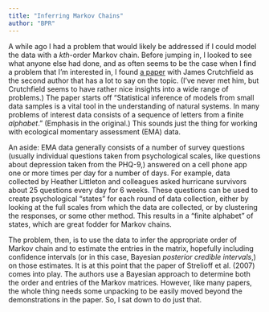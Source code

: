 ```yaml
---
title: "Inferring Markov Chains"
author: "BPR"
---
```


A while ago I had a problem that would likely be addressed if I could model the data with a *kth*-order Markov chain. Before jumping in, I looked to see what anyone else had done, and as often seems to be the case when I find a problem that I'm interested in, I found [a paper](https://link.aps.org/doi/10.1103/PhysRevE.76.011106) with James Crutchfield as the second author that has a lot to say on the topic. (I've never met him, but Crutchfield seems to have rather nice insights into a wide range of problems.) The paper starts off "Statistical inference of models from small data samples is a vital tool in the understanding of natural systems. In many problems of interest data consists of a sequence of letters from a finite *alphabet*." (Emphasis in the original.) This sounds just the thing for working with ecological momentary assessment (EMA) data.

An aside: EMA data generally consists of a number of survey questions (usually individual questions taken from psychological scales, like questions about depression taken from the PHQ-9,) answered on a cell phone app one or more times per day for a number of days. For example, data collected by Heather Littleton and colleagues asked hurricane survivors about 25 questions every day for 6 weeks. These questions can be used to create psychological "states" for each round of data collection, either by looking at the full scales from which the data are collected, or by clustering the responses, or some other method. This results in a "finite alphabet" of states, which are great fodder for Markov chains.

The problem, then, is to use the data to infer the appropriate order of Markov chain and to estimate the entries in the matrix, hopefully including confidence intervals (or in this case, Bayesian *posterior credible intervals*,) on those estimates. It is at this point that the paper of Strelioff et al. (2007) comes into play. The authors use a Bayesian approach to determine both the order and entries of the Markov matrices. However, like many papers, the whole thing needs some unpacking to be easily moved beyond the demonstrations in the paper. So, I sat down to do just that.

